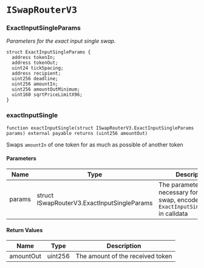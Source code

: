 # `ISwapRouterV3`

### ExactInputSingleParams

_Parameters for the exact input single swap._

```solidity
struct ExactInputSingleParams {
  address tokenIn;
  address tokenOut;
  uint24 tickSpacing;
  address recipient;
  uint256 deadline;
  uint256 amountIn;
  uint256 amountOutMinimum;
  uint160 sqrtPriceLimitX96;
}
```

### exactInputSingle

```solidity
function exactInputSingle(struct ISwapRouterV3.ExactInputSingleParams params) external payable returns (uint256 amountOut)
```

Swaps `amountIn` of one token for as much as possible of another token

#### Parameters

| Name | Type | Description |
| ---- | ---- | ----------- |
| params | struct ISwapRouterV3.ExactInputSingleParams | The parameters necessary for the swap, encoded as `ExactInputSingleParams` in calldata |

#### Return Values

| Name | Type | Description |
| ---- | ---- | ----------- |
| amountOut | uint256 | The amount of the received token |

